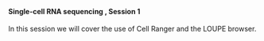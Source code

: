 <br>

#### **Single-cell RNA sequencing , Session 1**

In this session we will cover the use of Cell Ranger and the LOUPE browser.